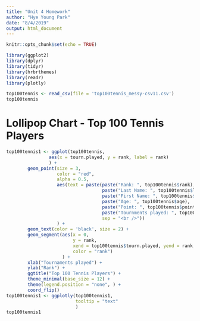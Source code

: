 ---
title: "Unit 4 Homework"
author: "Hye Young Park"
date: "8/4/2019"
output: html_document
---

```{r setup, include=FALSE}
knitr::opts_chunk$set(echo = TRUE)
```

```{r}
library(ggplot2)
library(dplyr)
library(tidyr)
library(hrbrthemes)
library(readr)
library(plotly)
```

```{r}
top100tennis <- read_csv(file = 'top100tennis_messy-csv11.csv')
top100tennis
```


# Lollipop Chart - Top 100 Tennis Players
```{r}
top100tennis1 <- ggplot(top100tennis,
                aes(x = tourn.played, y = rank, label = rank)
                ) +
        geom_point(size = 3,
                   color = "red",
                   alpha = 0.5,
                   aes(text = paste(paste("Rank: ", top100tennis$rank),
                                    paste("Last Name: ", top100tennis$last_name),
                                    paste("First Name: ", top100tennis$first_name),
                                    paste("Age: ", top100tennis$age),
                                    paste("Point: ", top100tennis$points),
                                    paste("Tournments played: ", top100tennis$tourn.played),
                                    sep = "<br />"))
                   ) +
        geom_text(color = 'black', size = 2) +
        geom_segment(aes(x = 0,
                         y = rank,
                         xend = top100tennis$tourn.played, yend = rank,
                         color = "rank")
                     ) +
        xlab("Tournaments played") +
        ylab("Rank") +
        ggtitle("Top 100 Tennis Players") +
        theme_minimal(base_size = 12) +
        theme(legend.position = "none", ) +
        coord_flip()
top100tennis1 <- ggplotly(top100tennis1,
                          tooltip = "text"
                          )
top100tennis1
```

